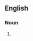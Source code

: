 {{also|mouthbreather|mouth breather}}
==English==

===Noun===
{{en-noun}}

# {{alternative spelling of|mouth breather|lang=en}}